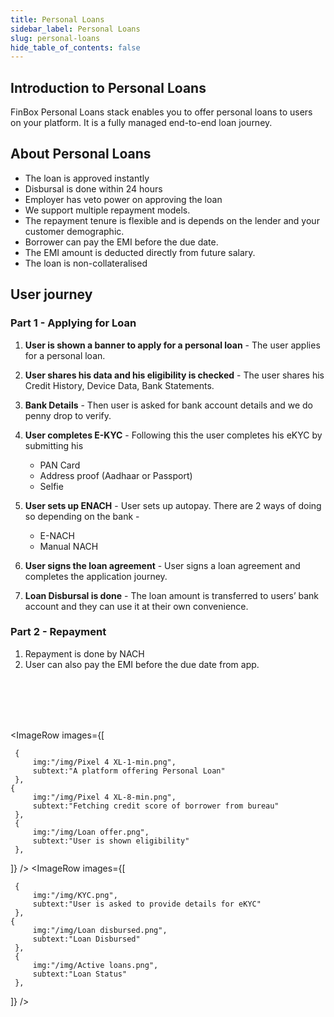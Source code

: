 ```yaml
---
title: Personal Loans
sidebar_label: Personal Loans
slug: personal-loans
hide_table_of_contents: false
---
```



## Introduction to Personal Loans

FinBox Personal Loans stack enables you to offer personal loans to users on your platform. It is a fully managed end-to-end loan journey.

## About Personal Loans


* The loan is approved instantly
* Disbursal is done within 24 hours
* Employer has veto power on approving the loan
* We support multiple repayment models. 
* The repayment tenure is flexible and is depends on the lender and your customer demographic.
* Borrower can pay the EMI before the due date.
* The EMI amount is deducted directly from future salary.
* The loan is non-collateralised


## User journey

### Part 1 - Applying for Loan

1. **User is shown a banner to apply for a personal loan** - The user applies for a personal loan. 



2. **User shares his data and his eligibility is checked** - The user shares his Credit History, Device Data, Bank Statements.
4. **Bank Details** - Then user is asked for bank account details and we do penny drop to verify.
5. **User completes E-KYC** - Following this the user completes his eKYC by submitting his 
    * PAN Card
    * Address proof  (Aadhaar or Passport)
    * Selfie 
6. **User sets up ENACH** - User sets up autopay. There are 2 ways of doing so depending on the bank - 
    * E-NACH
    * Manual NACH
7. **User signs the loan agreement** - User signs a loan agreement and completes the application journey.
8. **Loan Disbursal is done** - The loan amount is transferred to users’ bank account and they can use it at their own convenience.

### Part 2 - Repayment

1. Repayment is done by NACH
2. User can also pay the EMI  before the due date from app.

<br></br>
<br></br>

<ImageRow
 images={[
  
     {
         img:"/img/Pixel 4 XL-1-min.png",
         subtext:"A platform offering Personal Loan"
     },
    {
         img:"/img/Pixel 4 XL-8-min.png",
         subtext:"Fetching credit score of borrower from bureau"
     },
     {
         img:"/img/Loan offer.png",
         subtext:"User is shown eligibility"
     },
     
 ]}
 />
<ImageRow
 images={[
  
     {
         img:"/img/KYC.png",
         subtext:"User is asked to provide details for eKYC"
     },
    {
         img:"/img/Loan disbursed.png",
         subtext:"Loan Disbursed"
     },
     {
         img:"/img/Active loans.png",
         subtext:"Loan Status"
     },
     
     
     
 ]}
 />

 













